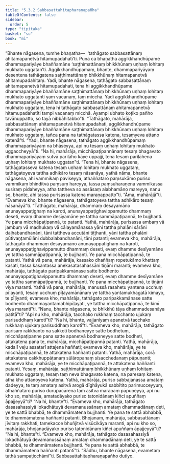 ```yaml
---
title: "5.3.2 Sabbasattahitapharaṇapañha"
tableOfContents: false
sidebar:
  order: 5
type: "tipitaka"
basket: "su"
book: "mi"
---
```



<DynamicBreadcrumb />

<Division number="139" book="mi">

<Paragraph number="759" book="mi">
“Bhante nāgasena, tumhe bhaṇatha—  ‘tathāgato sabbasattānaṃ ahitamapanetvā hitamupadahatī’ti. Puna ca bhaṇatha aggikkhandhūpame dhammapariyāye bhaññamāne ‘saṭṭhimattānaṃ bhikkhūnaṃ uṇhaṃ lohitaṃ mukhato uggatan’ti. Aggikkhandhūpamaṃ, bhante, dhammapariyāyaṃ desentena tathāgatena saṭṭhimattānaṃ bhikkhūnaṃ hitamapanetvā ahitamupadahitaṃ. Yadi, bhante nāgasena, tathāgato sabbasattānaṃ ahitamapanetvā hitamupadahati, tena hi aggikkhandhūpame dhammapariyāye bhaññamāne saṭṭhimattānaṃ bhikkhūnaṃ uṇhaṃ lohitaṃ mukhato uggatanti yaṃ vacanaṃ, taṃ micchā. Yadi aggikkhandhūpame dhammapariyāye bhaññamāne saṭṭhimattānaṃ bhikkhūnaṃ uṇhaṃ lohitaṃ mukhato uggataṃ, tena hi tathāgato sabbasattānaṃ ahitamapanetvā hitamupadahatīti tampi vacanaṃ micchā. Ayampi ubhato koṭiko pañho tavānuppatto, so tayā nibbāhitabbo”ti.
</Paragraph>

<Paragraph number="760" book="mi">
“Tathāgato, mahārāja, sabbasattānaṃ ahitamapanetvā hitamupadahati, aggikkhandhūpame dhammapariyāye bhaññamāne saṭṭhimattānaṃ bhikkhūnaṃ uṇhaṃ lohitaṃ mukhato uggataṃ, tañca pana na tathāgatassa katena, tesaṃyeva attano katenā”ti.
</Paragraph>

<Paragraph number="761" book="mi">
“Yadi, bhante nāgasena, tathāgato aggikkhandhūpamaṃ dhammapariyāyaṃ na bhāseyya, api nu tesaṃ uṇhaṃ lohitaṃ mukhato uggaccheyyā”ti. “Na hi, mahārāja, micchāpaṭipannānaṃ tesaṃ bhagavato dhammapariyāyaṃ sutvā pariḷāho kāye uppajji, tena tesaṃ pariḷāhena uṇhaṃ lohitaṃ mukhato uggatan”ti. “Tena hi, bhante nāgasena, tathāgatasseva katena tesaṃ uṇhaṃ lohitaṃ mukhato uggataṃ, tathāgatoyeva tattha adhikāro tesaṃ nāsanāya, yathā nāma, bhante nāgasena, ahi vammikaṃ paviseyya, athaññataro paṃsukāmo puriso vammikaṃ bhinditvā paṃsuṃ hareyya, tassa paṃsuharaṇena vammikassa susiraṃ pidaheyya, atha tattheva so assāsaṃ alabhamāno mareyya, nanu so, bhante, ahi tassa purisassa katena maraṇappatto”ti. “Āma, mahārājā”ti. “Evameva kho, bhante nāgasena, tathāgatoyeva tattha adhikāro tesaṃ nāsanāyā”ti.
</Paragraph>

<Paragraph number="762" book="mi">
“Tathāgato, mahārāja, dhammaṃ desayamāno anunayappaṭighaṃ na karoti, anunayappaṭighavippamutto dhammaṃ deseti, evaṃ dhamme desīyamāne ye tattha sammāpaṭipannā, te bujjhanti. Ye pana micchāpaṭipannā, te patanti. Yathā, mahārāja, purisassa ambaṃ vā jambuṃ vā madhukaṃ vā cālayamānassa yāni tattha phalāni sārāni daḷhabandhanāni, tāni tattheva accutāni tiṭṭhanti, yāni tattha phalāni pūtivaṇṭamūlāni dubbalabandhanāni, tāni patanti; evameva kho, mahārāja, tathāgato dhammaṃ desayamāno anunayappaṭighaṃ na karoti, anunayappaṭighavippamutto dhammaṃ deseti, evaṃ dhamme desīyamāne ye tattha sammāpaṭipannā, te bujjhanti. Ye pana micchāpaṭipannā, te patanti.
</Paragraph>

<Paragraph number="763" book="mi">
Yathā vā pana, mahārāja, kassako dhaññaṃ ropetukāmo khettaṃ kasati, tassa kasantassa anekasatasahassāni tiṇāni maranti; evameva kho, mahārāja, tathāgato paripakkamānase satte bodhento anunayappaṭighavippamutto dhammaṃ deseti, evaṃ dhamme desīyamāne ye tattha sammāpaṭipannā, te bujjhanti. Ye pana micchāpaṭipannā, te tiṇāni viya maranti.
</Paragraph>

<Paragraph number="764" book="mi">
Yathā vā pana, mahārāja, manussā rasahetu yantena ucchuṃ pīḷayanti, tesaṃ ucchuṃ pīḷayamānānaṃ ye tattha yantamukhagatā kimayo, te pīḷiyanti; evameva kho, mahārāja, tathāgato paripakkamānase satte bodhento dhammayantamabhipīḷayati, ye tattha micchāpaṭipannā, te kimī viya marantī”ti.
</Paragraph>

<Paragraph number="765" book="mi">
“Nanu, bhante nāgasena, te bhikkhū tāya dhammadesanāya patitā”ti? “Api nu kho, mahārāja, tacchako rukkhaṃ tacchanto ujukaṃ parisuddhaṃ karotī”ti? “Na hi, bhante, vajjanīyaṃ apanetvā tacchako rukkhaṃ ujukaṃ parisuddhaṃ karotī”ti. “Evameva kho, mahārāja, tathāgato parisaṃ rakkhanto na sakkoti bodhaneyye satte bodhetuṃ, micchāpaṭipanne pana satte apanetvā bodhaneyye satte bodheti, attakatena pana te, mahārāja, micchāpaṭipannā patanti.
</Paragraph>

<Paragraph number="766" book="mi">
Yathā, mahārāja, kadalī veḷu assatarī attajena haññati; evameva kho, mahārāja, ye te micchāpaṭipannā, te attakatena haññanti patanti.
</Paragraph>

<Paragraph number="767" book="mi">
Yathā, mahārāja, corā attakatena cakkhuppāṭanaṃ sūlāropanaṃ sīsacchedanaṃ pāpuṇanti; evameva kho, mahārāja, ye te micchāpaṭipannā, te attakatena haññanti patanti. Yesaṃ, mahārāja, saṭṭhimattānaṃ bhikkhūnaṃ uṇhaṃ lohitaṃ mukhato uggataṃ, tesaṃ taṃ neva bhagavato katena, na paresaṃ katena, atha kho attanoyeva katena.
</Paragraph>

<Paragraph number="768" book="mi">
Yathā, mahārāja, puriso sabbajanassa amataṃ dadeyya, te taṃ amataṃ asitvā arogā dīghāyukā sabbītito parimucceyyuṃ, athaññataro puriso durupacārena taṃ asitvā maraṇaṃ pāpuṇeyya, api nu kho so, mahārāja, amatadāyako puriso tatonidānaṃ kiñci apuññaṃ āpajjeyyā”ti? “Na hi, bhante”ti. “Evameva kho, mahārāja, tathāgato dasasahassiyā lokadhātuyā devamanussānaṃ amataṃ dhammadānaṃ deti, ye te sattā bhabbā, te dhammāmatena bujjhanti. Ye pana te sattā abhabbā, te dhammāmatena haññanti patanti. Bhojanaṃ, mahārāja, sabbasattānaṃ jīvitaṃ rakkhati, tamekacce bhuñjitvā visūcikāya maranti, api nu kho so, mahārāja, bhojanadāyako puriso tatonidānaṃ kiñci apuññaṃ āpajjeyyā”ti? “Na hi, bhante”ti. “Evameva kho, mahārāja, tathāgato dasasahassiyā lokadhātuyā devamanussānaṃ amataṃ dhammadānaṃ deti, ye te sattā bhabbā, te dhammāmatena bujjhanti. Ye pana te sattā abhabbā, te dhammāmatena haññanti patantī”ti. “Sādhu, bhante nāgasena, evametaṃ tathā sampaṭicchāmī”ti.

</Paragraph>
</Division>

<Paragraph number="769" type="center" book="mi">
Sabbasattahitapharaṇapañho dutiyo.
</Paragraph>
